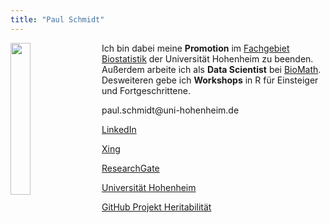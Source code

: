 ```yaml
---
title: "Paul Schmidt"
---
```


<img src="images/PauSch.jpg" style="width:25%; margin-right: 20px" align="left">

Ich bin dabei meine **Promotion** im [Fachgebiet Biostatistik](https://www.uni-hohenheim.de/organisation/einrichtung/fg-biostatistik) der Universität Hohenheim zu beenden. Außerdem arbeite ich als **Data Scientist** bei [BioMath](https://www.biomath.de/). Desweiteren gebe ich **Workshops** in R für Einsteiger und Fortgeschrittene.

<i class="fas fa-envelope fa-lg"></i> paul.schmidt@uni-hohenheim.de

<i class="fab fa-linkedin fa-lg"></i> <a href="https://www.linkedin.com/in/schmidtpaul1989/" target="_blank"> LinkedIn</a>

<i class="fab fa-xing-square fa-lg"></i> <a href="https://www.xing.com/profile/Paul_Schmidt203/cv" target="_blank"> Xing</a>

<i class="fab fa-researchgate fa-lg"></i> <a href="https://www.researchgate.net/profile/Paul_Schmidt17" target="_blank"> ResearchGate</a>

<i class="fas fa-university fa-lg"></i> <a href="https://www.uni-hohenheim.de/organisation/person/paul-schmidt" target="_blank"> Universität Hohenheim</a>

<i class="fab fa-github fa-lg"></i> <a href="https://github.com/PaulSchmidtGit/Heritability" target="_blank"> GitHub Projekt Heritabilität</a>
